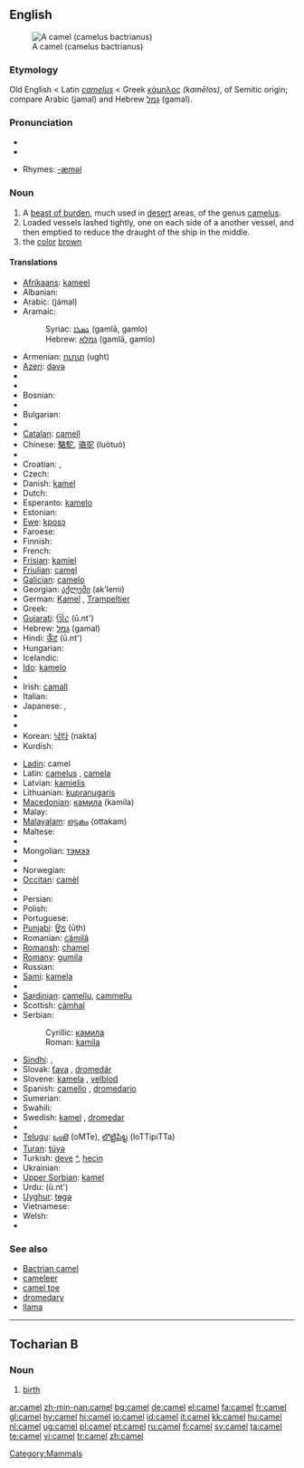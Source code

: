 {{see|camèl|camęl}}
==English==
{{wikipedia}}
[[Image:Camel seitlich trabend.jpg|thumb|right|A camel (camelus bactrianus)]]

===Etymology===
Old English < Latin ''[[camelus]]'' < Greek [[κάμηλος]] ''(kamēlos)'', of Semitic origin; compare Arabic {{ARchar|[[جمل]]}} (jamal) and Hebrew [[גמל]] (gamal).

===Pronunciation===
*{{IPA|/'kæməl/}}
*{{audio|en-us-camel.ogg|Audio (US)}}

*Rhymes: [[Rhymes:English:-æməl|-æməl]]

===Noun===
{{en-noun}}

# A [[beast of burden]], much used in [[desert]] areas, of the genus [[camelus]].
# Loaded vessels lashed tightly, one on each side of a another vessel, and then emptied to reduce the draught of the ship in the middle.
# the [[color]] [[brown]]

====Translations====
{{top}}
* [[Afrikaans]]: [[kameel]]
* Albanian: {{t-|sq|deve|f|xs=Albanian}}
* Arabic: {{Arab|[[جمل]]}} (jámal) {{m}}
* Aramaic:
*: Syriac: [[ܓܡܠܐ]] (gamlā, gamlo) {{c}}
*: Hebrew: [[גמלא]] (gamlā, gamlo) {{c}}
* Armenian: [[ուղտ]] (ught)
* [[Azeri]]: [[dəvə]]
* {{trreq|Basque}}
* {{trreq|Bengali}}
* Bosnian: {{t-|bs|kamila|f}}
* {{trreq|Breton}}
* Bulgarian: {{t+|bg|камила|f|tr=kamila|sc=Cyrl}}
* {{trreq|Burmese}}
* [[Catalan]]: [[camell]] {{m}}
* Chinese: [[駱駝]], [[骆驼]] (luòtuó)
* {{trreq|Chuvash}}
* Croatian: {{t-|hr|kamila|f}}, {{t-|hr|deva|f}}
* Czech: {{t-|cs|velbloud|m}}
* Danish: [[kamel]] {{g|Danish}}
* Dutch: {{t+|nl|kameel|m}}
* Esperanto: [[kamelo]]
* Estonian: {{t-|et|kaamel}}
* [[Ewe]]: [[kposɔ]] {{n}}
* Faroese: {{t-|fo|kamelur|m|xs=Faroese}}
* Finnish: {{t+|fi|kameli}}
* French: {{t+|fr|chameau|m}}
* [[Frisian]]: [[kamiel]] {{g|Frisian}}
* [[Friulian]]: [[camęl]]
* [[Galician]]: [[camelo]] {{m}}
* Georgian: [[აქლემი]] (ak‘lemi)
* German: [[Kamel]] {{n}}, [[Trampeltier]] {{n}}
* Greek: {{t+|el|καμήλα|f|sc=Grek}}
* [[Gujarati]]: [[ઊંટ]] (ū.nt')
* Hebrew: [[גמל]] (gamal) {{m}}
* Hindi: [[ऊँट]] (ū.nt') {{m}}
* Hungarian: {{t+|hu|teve}}
* Icelandic: {{t+|is|úlfaldi|m}}
* [[Ido]]: [[kamelo]]
* {{trreq|Indonesian}}
* Irish: [[camall]] {{m}}
* Italian: {{t+|it|cammello|m}}
* Japanese: {{t-|ja|駱駝|sc=Jpan}}, {{t-|ja|ラクダ|tr=rakuda|sc=Jpan}}
* {{trreq|Kannada}}
* {{trreq|Khmer}}
* Korean: [[낙타]] (nakta)
* Kurdish: {{KUchar|[[حوشتر]]}}
{{mid}}
* [[Ladin]]: camel
* Latin: [[camelus]] {{m}}, [[camela]] {{f}}
* Latvian: [[kamielis]] {{g|Latvian}}
* Lithuanian: [[kupranugaris]] {{g|Lithuanian}}
* [[Macedonian]]: [[камила]] (kamila) {{f}}
* Malay: {{t-|ms|unta|xs=Malay}}
* [[Malayalam]]: [[ഒട്ടകം]] (ottakam)
* Maltese: {{t-|mt|ġemel|m|xs=Maltese}}
* {{trreq|Marathi}}
* Mongolian: [[тэмээ]]
* {{trreq|Nepali}}
* Norwegian: {{t+|no|kamel|m}}
* [[Occitan]]: [[camèl]] {{m}}
* {{trreq|Oriya}}
* Persian: {{t+|fa|شتر|tr=shotor|sc=FAchar|xs=Persian}}
* Polish: {{t-|pl|wielbłąd|m}}
* Portuguese: {{t+|pt|camelo|m}}
* [[Punjabi]]: [[ਊਠ]] (ūṭh)
* Romanian: [[cămilă]] {{f}}
* [[Romansh]]: [[chamel]]
* [[Romany]]: [[gumila]] {{f}}
* Russian: {{t+|ru|верблюд|m|tr=v'erbljúd|sc=Cyrl}}
* [[Sami]]: [[kamela]]
* {{trreq|Sanskrit}}
* [[Sardinian]]: [[camellu]], [[cammellu]]
* Scottish: [[càmhal]]
* Serbian:
*: Cyrillic: [[камила#Serbian|камила]] {{f}}
*: Roman: [[kamila#Serbian|kamila]] {{f}}
* [[Sindhi]]: {{SDchar|[[اُٺُ]]}} {{m}}, {{SDchar|[[ڏاچِي]]}} {{m}}
* Slovak: [[ťava]] {{f}}, [[dromedár]] {{m}}
* Slovene: [[kamela]] {{f}}, [[velblod]] {{m}}
* Spanish: [[camello]] {{m}}, [[dromedario]] {{m}}
* Sumerian: {{tø|sux|𒄞𒆳𒋛𒄮𒊏𒀭|tr=AM.SI.ḪAR.RA.AN|sc=Xsux|xs=Sumerian}}
* Swahili: {{t-|sw|ngamia|xs=Swahili}}
* Swedish: [[kamel]] {{c}}, [[dromedar]] {{c}}
* {{trreq|Tamil}}
* [[Telugu]]: [[ఒంటె]] (oMTe), [[లొట్టిపిట్ట]] (loTTipiTTa)
* [[Turan]]: [[tüyə]]
* Turkish: [[deve]] [[:tr:deve|^]], [[hecin]]
* Ukrainian: {{t-|uk|верблюд|m|tr=verbljud|sc=Cyrl|xs=Ukrainian}}
* [[Upper Sorbian]]: [[kamel]]
* Urdu: {{URchar|[[اونٹ|اُونٹ]]}} (ū.nt') {{g|Urdu}}
* [[Uyghur]]: [[tɵgə]]
* Vietnamese: {{t+|vi|lạc đà|xs=Vietnamese}}
* Welsh: {{t-|cy|camel|m|xs=Welsh}}
* {{trreq|Yiddish}}
{{bottom}}

===See also===
*[[Bactrian camel]]
*[[cameleer]]
*[[camel toe]]
*[[dromedary]]
*[[llama]]

[[Category:Mammals]]

----

==Tocharian B==

===Noun===
{{infl|txb|noun}}

# [[birth]]

[[ar:camel]]
[[zh-min-nan:camel]]
[[bg:camel]]
[[de:camel]]
[[el:camel]]
[[fa:camel]]
[[fr:camel]]
[[gl:camel]]
[[hy:camel]]
[[hi:camel]]
[[io:camel]]
[[id:camel]]
[[it:camel]]
[[kk:camel]]
[[hu:camel]]
[[nl:camel]]
[[ug:camel]]
[[pl:camel]]
[[pt:camel]]
[[ru:camel]]
[[fi:camel]]
[[sv:camel]]
[[ta:camel]]
[[te:camel]]
[[vi:camel]]
[[tr:camel]]
[[zh:camel]]